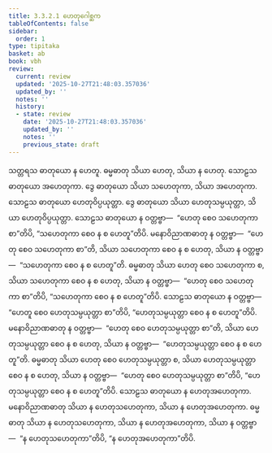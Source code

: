 ```yaml
---
title: 3.3.2.1 ဟေတုဂေါစ္ဆက
tableOfContents: false
sidebar:
  order: 1
type: tipitaka
basket: ab
book: vbh
review:
  current: review
  updated: '2025-10-27T21:48:03.357036'
  updated_by: ''
  notes: ''
  history:
  - state: review
    date: '2025-10-27T21:48:03.357036'
    updated_by: ''
    notes: ''
    previous_state: draft
---
```



<ReviewStatus review={frontmatter.review} showDetails={true} />

<HypothesisAnnotation frontmatter={frontmatter} />

<DynamicBreadcrumb />

<Division number="188" book="vbh" e="ch" v="30" p="95">

<Paragraph number="693" book="vbh">
သတ္တရသ ဓာတုယော န ဟေတူ. ဓမ္မဓာတု သိယာ ဟေတု, သိယာ န ဟေတု. သောဠသ ဓာတုယော အဟေတုကာ. ဒွေ ဓာတုယော သိယာ သဟေတုကာ, သိယာ အဟေတုကာ. သောဠသ ဓာတုယော ဟေတုဝိပ္ပယုတ္တာ. ဒွေ ဓာတုယော သိယာ ဟေတုသမ္ပယုတ္တာ, သိယာ ဟေတုဝိပ္ပယုတ္တာ. သောဠသ ဓာတုယော န ဝတ္တဗ္ဗာ—  “ဟေတု စေဝ သဟေတုကာ စာ”တိပိ, “သဟေတုကာ စေဝ န စ ဟေတူ”တိပိ. မနောဝိညာဏဓာတု န ဝတ္တဗ္ဗာ—  “ဟေတု စေဝ သဟေတုကာ စာ”တိ, သိယာ သဟေတုကာ စေဝ န စ ဟေတု, သိယာ န ဝတ္တဗ္ဗာ—  “သဟေတုကာ စေဝ န စ ဟေတူ”တိ. ဓမ္မဓာတု သိယာ ဟေတု စေဝ သဟေတုကာ စ, သိယာ သဟေတုကာ စေဝ န စ ဟေတု, သိယာ န ဝတ္တဗ္ဗာ—  “ဟေတု စေဝ သဟေတုကာ စာ”တိပိ, “သဟေတုကာ စေဝ န စ ဟေတူ”တိပိ. သောဠသ ဓာတုယော န ဝတ္တဗ္ဗာ—  “ဟေတူ စေဝ ဟေတုသမ္ပယုတ္တာ စာ”တိပိ, “ဟေတုသမ္ပယုတ္တာ စေဝ န စ ဟေတူ”တိပိ. မနောဝိညာဏဓာတု န ဝတ္တဗ္ဗာ—  “ဟေတု စေဝ ဟေတုသမ္ပယုတ္တာ စာ”တိ, သိယာ ဟေတုသမ္ပယုတ္တာ စေဝ န စ ဟေတု, သိယာ န ဝတ္တဗ္ဗာ—  “ဟေတုသမ္ပယုတ္တာ စေဝ န စ ဟေတူ”တိ. ဓမ္မဓာတု သိယာ ဟေတု စေဝ ဟေတုသမ္ပယုတ္တာ စ, သိယာ ဟေတုသမ္ပယုတ္တာ စေဝ န စ ဟေတု, သိယာ န ဝတ္တဗ္ဗာ—  “ဟေတု စေဝ ဟေတုသမ္ပယုတ္တာ စာ”တိပိ, “ဟေတုသမ္ပယုတ္တာ စေဝ န စ ဟေတူ”တိပိ. သောဠသ ဓာတုယော န ဟေတုအဟေတုကာ. မနောဝိညာဏဓာတု သိယာ န ဟေတုသဟေတုကာ, သိယာ န ဟေတုအဟေတုကာ. ဓမ္မဓာတု သိယာ န ဟေတုသဟေတုကာ, သိယာ န ဟေတုအဟေတုကာ, သိယာ န ဝတ္တဗ္ဗာ—  “န ဟေတုသဟေတုကာ”တိပိ, “န ဟေတုအဟေတုကာ”တိပိ.
</Paragraph>
</Division>